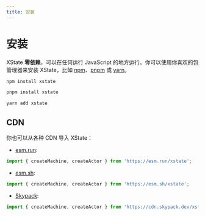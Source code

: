 ```yaml
---
title: 安装
---
```


# 安装

XState **零依赖**，可以在任何运行 JavaScript 的地方运行。你可以使用你喜欢的包管理器来安装 XState，比如 [npm](https://www.npmjs.com/)、[pnpm](https://pnpm.js.org/) 或 [yarn](https://yarnpkg.com/)。

<Tabs>
<TabItem value="npm" label="npm">

```bash
npm install xstate
```

</TabItem>

<TabItem value="pnpm" label="pnpm">

```bash
pnpm install xstate
```

</TabItem>

<TabItem value="yarn" label="yarn">

```bash
yarn add xstate
```

</TabItem>
</Tabs>

## CDN

你也可以从各种 CDN 导入 XState：

- [esm.run](https://esm.run):

```ts
import { createMachine, createActor } from 'https://esm.run/xstate';
```

- [esm.sh](https://esm.sh):

```ts
import { createMachine, createActor } from 'https://esm.sh/xstate';
```

- [Skypack](https://www.skypack.dev):

```ts
import { createMachine, createActor } from 'https://cdn.skypack.dev/xstate';
```